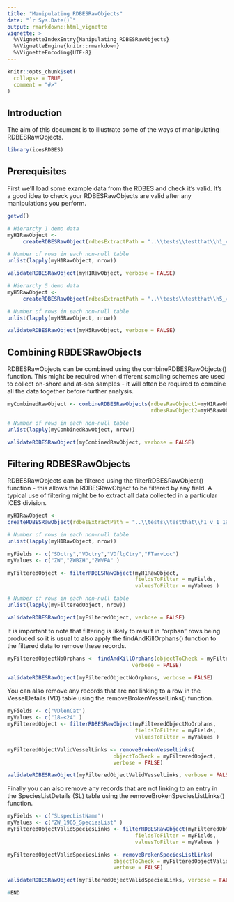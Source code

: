 ```yaml
---
title: "Manipulating RDBESRawObjects"
date: "`r Sys.Date()`"
output: rmarkdown::html_vignette
vignette: >
  %\VignetteIndexEntry{Manipulating RDBESRawObjects}
  %\VignetteEngine{knitr::rmarkdown}
  %\VignetteEncoding{UTF-8}
---
```


```r
knitr::opts_chunk$set(
  collapse = TRUE,
  comment = "#>"
)
```

## Introduction 

The aim of this document is to illustrate some of the ways of manipulating RDBESRawObjects.

```r
library(icesRDBES)
```

## Prerequisites

First we'll load some example data from the RDBES and check it's valid.  It's a good idea to check your RDBESRawObjects are valid after any manipulations you perform.

```r

getwd()

# Hierarchy 1 demo data
myH1RawObject <-
     createRDBESRawObject(rdbesExtractPath = "..\\tests\\testthat\\h1_v_1_19")

# Number of rows in each non-null table
unlist(lapply(myH1RawObject, nrow))

validateRDBESRawObject(myH1RawObject, verbose = FALSE)

# Hierarchy 5 demo data
myH5RawObject <-
     createRDBESRawObject(rdbesExtractPath = "..\\tests\\testthat\\h5_v_1_19")

# Number of rows in each non-null table
unlist(lapply(myH5RawObject, nrow))

validateRDBESRawObject(myH5RawObject, verbose = FALSE)


```

## Combining RBDESRawObjects

RDBESRawObjects can be combined using the combineRDBESRawObjects() function.  This might be required when different sampling schemes are used to collect on-shore and at-sea samples - it will often be required to combine all the data together before further analysis.

```r

myCombinedRawObject <- combineRDBESRawObjects(rdbesRawObject1=myH1RawObject,
                                              rdbesRawObject2=myH5RawObject)

# Number of rows in each non-null table
unlist(lapply(myCombinedRawObject, nrow))

validateRDBESRawObject(myCombinedRawObject, verbose = FALSE)
```

## Filtering RDBESRawObjects

RDBESRawObjects can be filtered using the filterRDBESRawObject() function - this allows the RDBESRawObject to be filtered by any field.  A typical use of filtering might be to extract all data collected in a particular ICES division.  


```r
myH1RawObject <-
createRDBESRawObject(rdbesExtractPath = "..\\tests\\testthat\\h1_v_1_19")

# Number of rows in each non-null table
unlist(lapply(myH1RawObject, nrow))

myFields <- c("SDctry","VDctry","VDflgCtry","FTarvLoc")
myValues <- c("ZW","ZWBZH","ZWVFA" )

myFilteredObject <- filterRDBESRawObject(myH1RawObject,
                                         fieldsToFilter = myFields,
                                         valuesToFilter = myValues )

# Number of rows in each non-null table
unlist(lapply(myFilteredObject, nrow))

validateRDBESRawObject(myFilteredObject, verbose = FALSE)
```
It is important to note that filtering is likely to result in "orphan" rows being produced so it is usual to also apply the findAndKillOrphans() function to the filtered data to remove these records.

```r

myFilteredObjectNoOrphans <- findAndKillOrphans(objectToCheck = myFilteredObject,
                                        verbose = FALSE)

validateRDBESRawObject(myFilteredObjectNoOrphans, verbose = FALSE)


```

You can also remove any records that are not linking to a row in the VesselDetails (VD) table using the removeBrokenVesselLinks() function.

```r

myFields <- c("VDlenCat")
myValues <- c("18-<24" )
myFilteredObject <- filterRDBESRawObject(myFilteredObjectNoOrphans,
                                         fieldsToFilter = myFields,
                                         valuesToFilter = myValues )

myFilteredObjectValidVesselLinks <- removeBrokenVesselLinks(
                                  objectToCheck = myFilteredObject,
                                  verbose = FALSE)

validateRDBESRawObject(myFilteredObjectValidVesselLinks, verbose = FALSE)

```

Finally you can also remove any records that are not linking to an entry in the SpeciesListDetails (SL) table using the removeBrokenSpeciesListLinks() function.

```r

myFields <- c("SLspecListName")
myValues <- c("ZW_1965_SpeciesList" )
myFilteredObjectValidSpeciesLinks <- filterRDBESRawObject(myFilteredObjectValidVesselLinks,
                                         fieldsToFilter = myFields,
                                         valuesToFilter = myValues )

myFilteredObjectValidSpeciesLinks <- removeBrokenSpeciesListLinks(
                                  objectToCheck = myFilteredObjectValidSpeciesLinks,
                                  verbose = FALSE)

validateRDBESRawObject(myFilteredObjectValidSpeciesLinks, verbose = FALSE)

```



```r
#END
```

